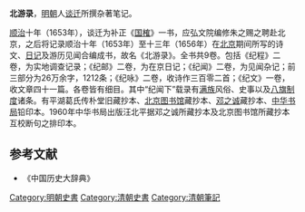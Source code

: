 '''北游录'''，[[明朝|明朝]]人[[谈迁|谈迁]]所撰杂著笔记。

[[顺治|顺治]]十年（1653年），谈迁为补正《[[国榷|国榷]]》一书，应弘文院编修朱之赐之聘赴北京，之后将记录顺治十年（1653年）至十三年（1656年）在[[北京|北京]]期间所写的诗文、[[日记|日记]]及游历见闻合编成书，故名《北游录》。全书共9卷。包括《纪程》二卷，为实地调查记录；《纪邮》二卷，为在京日记；《纪闻》二卷，为见闻杂记；前三部分为26万余字，1212条；《纪咏》二卷，收诗作三百零二首；《纪文》一卷，收文章四十一篇。各卷皆有细目。其中“纪闻下”载录有[[满族|满族]]风俗、史事以及[[八旗制度|八旗制度]]诸条。有平湖葛氏传朴堂旧藏抄本、[[北京图书馆|北京图书馆]]藏抄本、[[邓之诚|邓之诚]]藏抄本、[[中华书局|中华书局]]铅印本。1960年中华书局出版汪北平据邓之诚所藏抄本及北京图书馆所藏抄本互校断句之排印本。
==参考文献==
*《中国历史大辞典》
{{wikisource|北遊錄}}

[[Category:明朝史書|Category:明朝史書]]
[[Category:清朝史書|Category:清朝史書]]
[[Category:清朝筆記|Category:清朝筆記]]